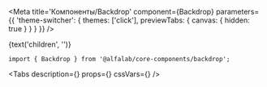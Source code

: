 

<Meta
    title='Компоненты/Backdrop'
    component={Backdrop}
    parameters={{ 'theme-switcher': { themes: ['click'], previewTabs: { canvas: { hidden: true } } } }}
/>

<Story name="Backdrop">
    <Backdrop
        open={boolean('open', false)}
        invisible={boolean('invisible', false)}
        unmountOnExit={boolean('unmountOnExit', false)}
    >
        {text('children', '')}
    </Backdrop>
</Story>


<!-- Docs -->

<ComponentHeader
    name='Backdrop'
    version={version}
    package='@alfalab/core-components/backdrop'
    stage={1}
/>


```tsx
import { Backdrop } from '@alfalab/core-components/backdrop';
```

<Tabs
    description={<Description />}
    props={<Props of={Backdrop} />}
    cssVars={<CssVars css={vars}/>}
/>

